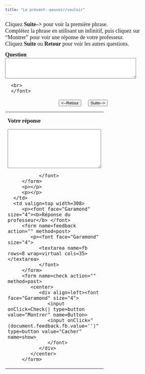```yaml
---
title: "Le présent--pouvoir/vouloir"
---
```

<p><font face="Garamond" size="4">Cliquez <strong>Suite--></strong> pour voir la première phrase.<br />
Complétez la phrase en utilisant 
        un infinitif, puis cliquez sur "Montrer" pour voir une réponse de votre 
        professeur.<br />Cliquez <strong>Suite</strong> ou <strong>Retour</strong> pour voir les autres questions.</font></p>
<p> 

<form name=qbox action="" method=post>
   <p><font face="Garamond" size="4"><b>Question<br>
      </b> 
      <textarea name=q rows=4 wrap=virtual cols=50></textarea>
      <br>
      </font>
   </p>
   <center>
      <div align=left><font face="Garamond" size="4"> 
         <input onClick=begin(-1) type=button value="<--Retour" name=show>
         &nbsp; &nbsp; 
         <input onClick=begin(1) type=button value="Suite-->" name=show>
         <br>
         </font>
      </div>
   </center>
</form>
<p></p>
<p></p>
</td>
<td width=200></td>
</tr>
</tbody> 
</table>
<table width="80%" border=0>
<tbody>
   <tr>
      <td valign=top width=236>
         <p><font face="Garamond" size="4"><b>Votre réponse</b> </font> 
         <form name=Sinput action="" method=post>
            <p><font face="Garamond" size="4"> 
               <textarea name=Content rows=8 wrap=virtual cols=35></textarea>
               </font> 
         </form>
         <p></p>
         <p></p>
      </td>
      <td valign=top width=308>
         <p><font face="Garamond" size="4"><b>Réponse du professeur</b> </font> 
         <form name=feedback action="" method=post>
            <p><font face="Garamond" size="4"> 
               <textarea name=fb rows=8 wrap=virtual cols=35></textarea>
               </font> 
         </form>
         <form name=check action="" method=post>
            <center>
               <div align=left><font face="Garamond" size="4"> 
                  <input onClick=Check() type=button value="Montrer" name=Button>
                  <input onClick="(document.feedback.fb.value='')" type=button value="Cacher" name=show>
                  </font>
               </div>
            </center>
         </form>

<SCRIPT language=Javascript><!--//
//  This code is based on a script by Marmoe Soemarmo.  
//  Dan Beeby modified it and wrote the creation interface, JavaScripts, and Perl Scripts.
//  http://lang.swarthmore.edu/mellon -- dbeeby@haverford.edu.
//  Content by Alison Murray Levine, University of Virginia, alevine@virginia.edu.
//  You may borrow and modify these scripts, but please give credit where credit is due.
	var Question= new Array();
	var Answer= new Array();
//---------------------DATA--------------------
Question[1]="Nous pouvons...";Question[2]="Nous voulons...";Question[3]="Il peut...";Question[4]="Elles veulent...";Question[5]="Pouvez-vous...";Question[6]="Est-ce qu'il veut...?";Question[7]="Je ne peux pas...";Question[8]="Je ne veux pas...";

Answer[1]="Un INFINITIF est nécessaire après *pouvoir.*  Exemple: Nous pouvons étudier le français. ";Answer[2]="Un INFINITIF est nécessaire après *vouloir.* Exemple: Nous voulons apprendre l'italien.";Answer[3]="Un INFINITIF est nécessaire après *pouvoir.* Exemple: Il peut parler grec.";Answer[4]="Un INFINITIF est nécessaire après *vouloir.*  Exemple: Elles veulent travailler en Espagne.";Answer[5]="Un INFINITIF est nécessaire après *pouvoir.* Exemple: Pouvez-vous me répondre?";Answer[6]="Un INFINITIF est nécessaire après *vouloir.*  Exemple: Est-ce qu'il veut habiter à New York?";Answer[7]="Un INFINITIF est nécessaire après *pouvoir.* Exemple: Je ne peux pas chanter.";Answer[8]="Un INFINITIF est nécessaire après *vouloir.*  Exemple: Je ne veux pas manger.";

//-------------------END DATA-------------

var NextQ = 0;
var QN = 0;

function begin(QN){
NextQ = NextQ + QN
	if (Question[NextQ] == null) {
alert("Il n’y a plus de questions. Cliquez sur suite/retour pour revoir les questions.")
	}
	document.feedback.fb.value=""
	document.Sinput.Content.value=""
	document.qbox.q.value=Question[NextQ]
}

function Check(){
	if (document.Sinput.Content.value == ""){
        document.feedback.fb.value="Essayez de répondre à la question avant de voir la réponse du professeur."
        }
	else{
	document.feedback.fb.value=Answer[NextQ]
}
}
//--></SCRIPT>